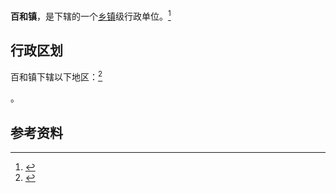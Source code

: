 {{中国乡级行政区|51/05/21/116/000}}

'''百和镇'''，是{{PRC admin/fullname|51/05/21/116/000|3}}下辖的一个[[乡镇|乡镇]]级行政单位。<ref>{{PRC admin/ref sgc|{{PRC admin/parent|51/05/21/116/000}}}}</ref>

== 行政区划 ==

百和镇下辖以下地区：<ref>{{PRC admin/ref sgc|51/05/21/116/000}}</ref>

{{PRC admin/children|51/05/21/116/000}}。

== 参考资料 ==

{{reflist}}

{{行政区划小作品}}
{{PRC admin/navcat|51/05/21/116/000}}